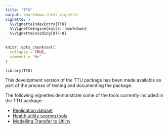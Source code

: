 ```yaml
---
title: "TTU"
output: rmarkdown::html_vignette
vignette: >
  %\VignetteIndexEntry{TTU}
  %\VignetteEngine{knitr::rmarkdown}
  %\VignetteEncoding{UTF-8}
---
```


```r
knitr::opts_chunk$set(
  collapse = TRUE,
  comment = "#>"
)
```

```r
library(TTU)
```
This development version of the TTU package has been made available as part of the process of testing and documenting the package. 

The following vignettes demonstrate some of the tools currently included in the TTU package:

- [Replication dataset](Replication_DS.html)
- [Health utility scoring tools](Utility_Scoring.html)
- [Modelling Transfer to Utility](Model_TTU.html)
